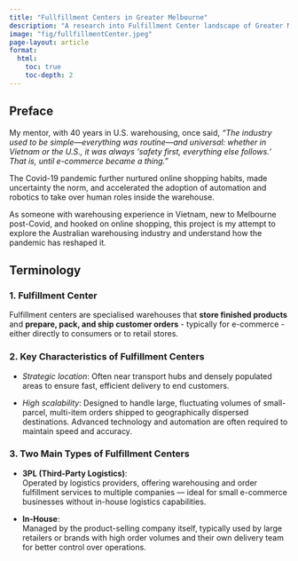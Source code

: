 ```yaml
---
title: "Fullfillment Centers in Greater Melbourne"
description: "A research into Fulfillment Center landscape of Greater Melbourne"
image: "fig/fullfillmentCenter.jpeg"
page-layout: article
format:
  html:
    toc: true
    toc-depth: 2
---
```


## Preface

My mentor, with 40 years in U.S. warehousing, once said, *“The industry used to be simple—everything was routine—and universal: whether in Vietnam or the U.S., it was always ‘safety first, everything else follows.’ That is, until e-commerce became a thing.”*

The Covid-19 pandemic further nurtured online shopping habits, made uncertainty the norm, and accelerated the adoption of automation and robotics to take over human roles inside the warehouse.

As someone with warehousing experience in Vietnam, new to Melbourne post-Covid, and hooked on online shopping, this project is my attempt to explore the Australian warehousing industry and understand how the pandemic has reshaped it.

## Terminology

### 1. Fulfillment Center

Fulfillment centers are specialised warehouses that **store finished products** and **prepare, pack, and ship customer orders** - typically for e-commerce - either directly to consumers or to retail stores.

### 2. Key Characteristics of Fulfillment Centers

-   *Strategic location*: Often near transport hubs and densely populated areas to ensure fast, efficient delivery to end customers.

-   *High scalability*: Designed to handle large, fluctuating volumes of small-parcel, multi-item orders shipped to geographically dispersed destinations. Advanced technology and automation are often required to maintain speed and accuracy.

### 3. Two Main Types of Fulfillment Centers

-   **3PL (Third-Party Logistics)**:\
    Operated by logistics providers, offering warehousing and order fulfillment services to multiple companies — ideal for small e-commerce businesses without in-house logistics capabilities.

-   **In-House**:\
    Managed by the product-selling company itself, typically used by large retailers or brands with high order volumes and their own delivery team for better control over operations.
